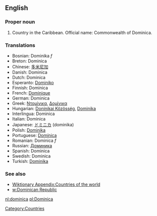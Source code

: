 ==English==
===Proper noun===

# Country in the Caribbean. Official name: Commonwealth of Dominica.

===Translations===
*Bosnian: Dominika ''f''
*Breton: Dominica
*Chinese: [[多米尼加]]
*Danish: Dominica
*Dutch: Dominica
*Esperanto: [[Dominiko]]
*Finnish: Dominica
*French: [[Dominique]]
*German: Dominica
*Greek: [[Ντομίνικα]], [[Δομίνικα]]
*Hungarian: [[Doninikai Közösség]], [[Dominika]]
*Interlingua: Dominica
*Italian: Dominica
*Japanese: [[ドミニカ]] (dominika)
*Polish: [[Dominika]]
*Portuguese: [[Domínica]]
*Romanian: Dominica ''f''
*Russian: [[Доминика]]
*Spanish: Dominica
*Swedish: Dominica
*Turkish: [[Dominika]]

===See also===
*[[Wiktionary Appendix:Countries of the world]]
*[[w:Dominican Republic]]

[[Category:Countries]]

[[nl:dominica]]
[[pl:Dominica]]